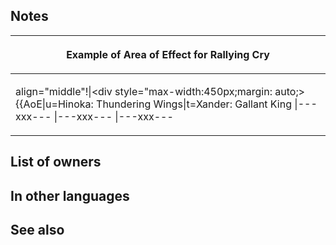 {{About|the Passive skill|the Captain Skill|Rallying Cry (Captain Skill)}}{{Passive
|name=Rallying Cry
|type=C
|exclusive=1
|canUseWeapon={{WeaponList|All}}
|canUseMove={{MoveList|All}}
|properties=random_owner
|1name=Rallying Cry
|1tagid=SID_叱咤激励
|1effect=At start of turn, if unit is within 2 spaces of an ally, grants "Special cooldown charge +1 per attack during combat (only highest value applied; does not stack)" to unit and allies within 2 spaces of unit for 1 turn and grants【Charge】 to unit and flying allies within 2 spaces of unit for 1 turn. Inflicts Spd/Def/Res-5 on infantry, armored, and cavalry foes within 3 rows or 3 columns centered on unit during combat.<br><br>【Charge】<br>Unit can move up to 3 spaces in any cardinal direction. (Cannot move through foes, terrain that blocks movement, or effects of skills like Obstruct. Granted movement treated as Warp movement.)
|1cost=300
|1required=-
}}
==Notes==
{{Special Cooldown Charge +1}}
{{Charge}}
{{Temporary debuffs}}
{{FoesCombatEffect}}
{|class="wikitable default mw-collapsible" 
!align="middle"|Example of Area of Effect for Rallying Cry
|-
|align="middle"!|<div style="max-width:450px;margin: auto;>{{AoE|u=Hinoka: Thundering Wings|t=Xander: Gallant King
|---xxx---
|---xxx---
|---xxx---
|xxxxxxxxx
|xxxxuxxxx
|xxxxxxxxx
|---xxx---
|---xtx---
|---xxx---
}}</div>
|}
==List of owners==
{{Skill Hero List}}
==In other languages==
{{OtherLanguages
|japanese=叱咤激励
|german=Schlachtruf
|spanishEU=Grito potenciador
|spanishLA=Grito potenciador
|french=Cri de ralliement
|italian=Grido di forza
|chineseTW=叱吒激勵
|portuguese=Grito mobilizador
}}
==See also==
{{See also skills|cond=Description LIKE '%【Charge】%' OR Description LIKE "%infantry, armored,%cavalry foe%" OR Description LIKE '%inflicts %/%on%foe%during%combat%' AND (Description LIKE '%rows%' OR Description LIKE '%columns%' OR Description LIKE '%cardinal%' OR Description LIKE '%foes within _ spaces%') AND (Description NOT LIKE '%next action%' AND Description NOT LIKE '%number of foes%' AND Description NOT LIKE '%immediately%' AND NAME NOT LIKE '%Breidablik' AND Name NOT LIKE '%+') AND Exclusive='1'}}
{{Passives Navbox|C}}